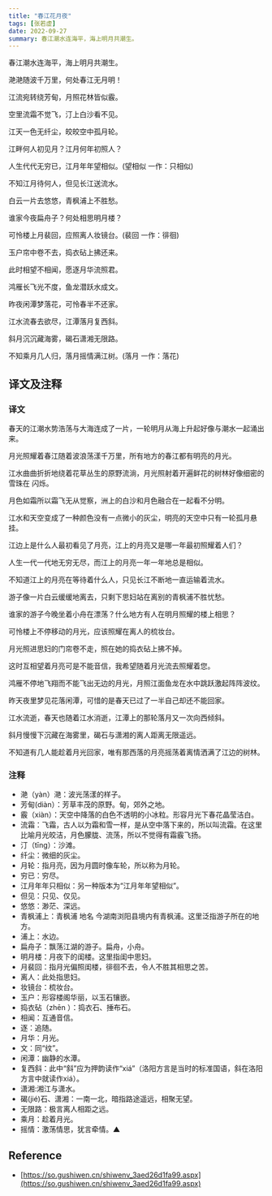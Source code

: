 ```yaml
---
title: "春江花月夜"
tags: [张若虚]
date: 2022-09-27
summary: 春江潮水连海平，海上明月共潮生。
---
```


春江潮水连海平，海上明月共潮生。

滟滟随波千万里，何处春江无月明！

江流宛转绕芳甸，月照花林皆似霰。

空里流霜不觉飞，汀上白沙看不见。

江天一色无纤尘，皎皎空中孤月轮。

江畔何人初见月？江月何年初照人？

人生代代无穷已，江月年年望相似。(望相似 一作：只相似)

不知江月待何人，但见长江送流水。

白云一片去悠悠，青枫浦上不胜愁。

谁家今夜扁舟子？何处相思明月楼？

可怜楼上月裴回，应照离人妆镜台。(裴回 一作：徘徊)

玉户帘中卷不去，捣衣砧上拂还来。

此时相望不相闻，愿逐月华流照君。

鸿雁长飞光不度，鱼龙潜跃水成文。

昨夜闲潭梦落花，可怜春半不还家。

江水流春去欲尽，江潭落月复西斜。

斜月沉沉藏海雾，碣石潇湘无限路。

不知乘月几人归，落月摇情满江树。(落月 一作：落花)

## 译文及注释

### 译文

春天的江潮水势浩荡与大海连成了一片，一轮明月从海上升起好像与潮水一起涌出来。

月光照耀着春江随着波浪荡漾千万里，所有地方的春江都有明亮的月光。

江水曲曲折折地绕着花草丛生的原野流淌，月光照射着开遍鲜花的树林好像细密的雪珠在
闪烁。

月色如霜所以霜飞无从觉察，洲上的白沙和月色融合在一起看不分明。

江水和天空变成了一种颜色没有一点微小的灰尘，明亮的天空中只有一轮孤月悬挂。

江边上是什么人最初看见了月亮，江上的月亮又是哪一年最初照耀着人们？

人生一代一代地无穷无尽，而江上的月亮一年一年地总是相似。

不知道江上的月亮在等待着什么人，只见长江不断地一直运输着流水。

游子像一片白云缓缓地离去，只剩下思妇站在离别的青枫浦不胜忧愁。

谁家的游子今晚坐着小舟在漂荡？什么地方有人在明月照耀的楼上相思？

可怜楼上不停移动的月光，应该照耀在离人的梳妆台。

月光照进思妇的门帘卷不走，照在她的捣衣砧上拂不掉。

这时互相望着月亮可是不能音信，我希望随着月光流去照耀着您。

鸿雁不停地飞翔而不能飞出无边的月光，月照江面鱼龙在水中跳跃激起阵阵波纹。

昨天夜里梦见花落闲潭，可惜的是春天已过了一半自己却还不能回家。

江水流逝，春天也随着江水消逝，江潭上的那轮落月又一次向西倾斜。

斜月慢慢下沉藏在海雾里，碣石与潇湘的离人距离无限遥远。

不知道有几人能趁着月光回家，唯有那西落的月亮摇荡着离情洒满了江边的树林。

### 注释

- 滟（yàn）滟：波光荡漾的样子。
- 芳甸(diàn）：芳草丰茂的原野。甸，郊外之地。
- 霰（xiàn）：天空中降落的白色不透明的小冰粒。形容月光下春花晶莹洁白。
- 流霜：飞霜，古人以为霜和雪一样，是从空中落下来的，所以叫流霜。在这里比喻月光皎洁，月色朦胧、流荡，所以不觉得有霜霰飞扬。
- 汀（tīng）：沙滩。
- 纤尘：微细的灰尘。
- 月轮：指月亮，因为月圆时像车轮，所以称为月轮。
- 穷已：穷尽。
- 江月年年只相似：另一种版本为“江月年年望相似”。
- 但见：只见、仅见。
- 悠悠：渺茫、深远。
- 青枫浦上：青枫浦 地名 今湖南浏阳县境内有青枫浦。这里泛指游子所在的地方。
- 浦上：水边。
- 扁舟子：飘荡江湖的游子。扁舟，小舟。
- 明月楼：月夜下的闺楼。这里指闺中思妇。
- 月裴回：指月光偏照闺楼，徘徊不去，令人不胜其相思之苦。
- 离人：此处指思妇。
- 妆镜台：梳妆台。
- 玉户：形容楼阁华丽，以玉石镶嵌。
- 捣衣砧（zhēn ）：捣衣石、捶布石。
- 相闻：互通音信。
- 逐：追随。
- 月华：月光。
- 文：同“纹”。
- 闲潭：幽静的水潭。
- 复西斜：此中“斜”应为押韵读作“xiá”（洛阳方言是当时的标准国语，斜在洛阳方言中就读作xiá）。
- 潇湘:湘江与潇水。
- 碣(jié)石、潇湘：一南一北，暗指路途遥远，相聚无望。
- 无限路：极言离人相距之远。
- 乘月：趁着月光。
- 摇情：激荡情思，犹言牵情。▲

## Reference

- [https://so.gushiwen.cn/shiwenv_3aed26d1fa99.aspx](https://so.gushiwen.cn/shiwenv_3aed26d1fa99.aspx)

